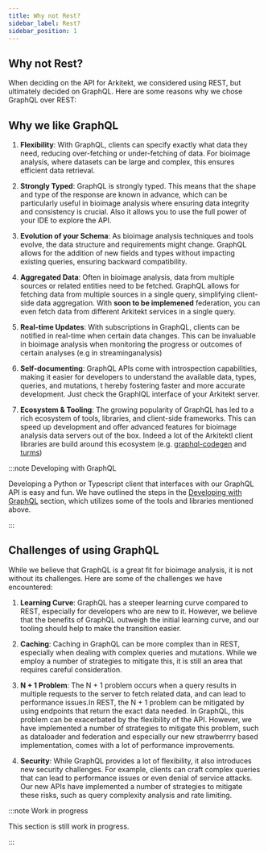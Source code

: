 ```yaml
---
title: Why not Rest?
sidebar_label: Rest?
sidebar_position: 1
---
```




## Why not Rest?

When deciding on the API for Arkitekt, we considered using REST, but ultimately decided on GraphQL. Here are some reasons why we chose GraphQL over REST:


## Why we like GraphQL

1. **Flexibility**: With GraphQL, clients can specify exactly what data they need, reducing over-fetching or under-fetching of data.
   For bioimage analysis, where datasets can be large and complex, this ensures efficient data retrieval.

2. **Strongly Typed**: GraphQL is strongly typed. This means that the shape and type of the response are known in advance,
   which can be particularly useful in bioimage analysis where ensuring data integrity and consistency is crucial. Also it allows you
   to use the full power of your IDE to explore the API.

3. **Evolution of your Schema**: As bioimage analysis techniques and tools evolve, the data structure and requirements might change.
   GraphQL allows for the addition of new fields and types without impacting existing queries, ensuring backward compatibility.

4. **Aggregated Data**: Often in bioimage analysis, data from multiple sources or related entities need to be fetched.
   GraphQL allows for fetching data from multiple sources in a single query, simplifying client-side data aggregation. With
   **soon to be implemened** federation, you can even fetch data from different Arkitekt services in a single query.

5. **Real-time Updates**: With subscriptions in GraphQL, clients can be notified in real-time when certain data changes.
   This can be invaluable in bioimage analysis when monitoring the progress or outcomes of certain analyses (e.g in streaminganalysis)

6. **Self-documenting**: GraphQL APIs come with introspection capabilities, making it easier for developers to understand the available data, types, queries, and mutations, t
   hereby fostering faster and more accurate development. Just check the GraphIQL interface of your Arkitekt server.

7. **Ecosystem & Tooling**: The growing popularity of GraphQL has led to a rich ecosystem of tools, libraries, and client-side frameworks.
   This can speed up development and offer advanced features for bioimage analysis data servers out of the box. Indeed a lot of the Arkitektl
   client libraries are build around this ecosystem (e.g. [graphql-codegen](https://the-guild.dev/graphql/codegen) and [turms](https://github.com/jhnnsrs/turms))


:::note Developing with GraphQL

Developing a Python or Typescript client that interfaces with our GraphQL API is easy and fun. We have outlined the steps in the [Developing with GraphQL](/docs/developer/helpers/developing-with-graphql) section,
which utilizes some of the tools and libraries mentioned above.

:::


## Challenges of using GraphQL

While we believe that GraphQL is a great fit for bioimage analysis, it is not without its challenges. Here are some of the challenges we have encountered:

1. **Learning Curve**: GraphQL has a steeper learning curve compared to REST, especially for developers who are new to it. However, we believe that the benefits of GraphQL outweigh the initial learning curve,
and our tooling should help to make the transition easier.

2. **Caching**: Caching in GraphQL can be more complex than in REST, especially when dealing with complex queries and mutations. While we employ a number of strategies to mitigate this, it is still an area that requires careful consideration.

3. **N + 1 Problem**: The N + 1 problem occurs when a query results in multiple requests to the server to fetch related data, and can lead to performance issues.In REST, the N + 1 problem can be mitigated by using endpoints that return the exact data needed. In GraphQL, this problem can be exacerbated by the flexibility of the API. 
However, we have implemented a number of strategies to mitigate this problem, such as dataloader and federation and especially our new strawberrry based implementation, comes with a lot of performance improvements.

4. **Security**: While GraphQL provides a lot of flexibility, it also introduces new security challenges. For example, clients can craft complex queries that can lead to performance issues or even denial of service attacks. Our new APIs
have implemented a number of strategies to mitigate these risks, such as query complexity analysis and rate limiting.




:::note Work in progress

This section is still work in progress.

:::

